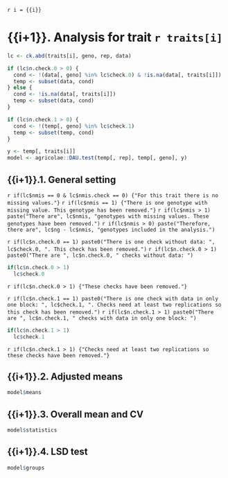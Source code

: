 `r i = {{i}}`

# {{i+1}}. Analysis for trait `r traits[i]`

```r
lc <- ck.abd(traits[i], geno, rep, data)

if (lc$n.check.0 > 0) {
  cond <- !(data[, geno] %in% lc$check.0) & !is.na(data[, traits[i]])
  temp <- subset(data, cond)
} else {
  cond <- !is.na(data[, traits[i]])
  temp <- subset(data, cond)
}

if (lc$n.check.1 > 0) {
  cond <- !(temp[, geno] %in% lc$check.1)
  temp <- subset(temp, cond)
}

y <- temp[, traits[i]]
model <- agricolae::DAU.test(temp[, rep], temp[, geno], y)
```

## {{i+1}}.1. General setting

`r if(lc$nmis == 0 & lc$nmis.check == 0) {"For this trait there is no missing values."}`
`r if(lc$nmis == 1) {"There is one genotype with missing value. This genotype has been removed."}`
`r if(lc$nmis > 1) paste("There are", lc$nmis, "genotypes with missing values. These genotypes have been removed.")`
`r if(lc$nmis > 0) paste("Therefore, there are", lc$ng - lc$nmis, "genotypes included in the analysis.")`

`r if(lc$n.check.0 == 1) paste0("There is one check without data: ", lc$check.0, ". This check has been removed.")`
`r if(lc$n.check.0 > 1) paste0("There are ", lc$n.check.0, " checks without data: ")`
```r
if(lc$n.check.0 > 1)
  lc$check.0
```
`r if(lc$n.check.0 > 1) {"These checks have been removed."}`

`r if(lc$n.check.1 == 1) paste0("There is one check with data in only one block: ", lc$check.1, ". Checks need at least two replications so this check has been removed.")`
`r if(lc$n.check.1 > 1) paste0("There are ", lc$n.check.1, " checks with data in only one block: ")`
```r
if(lc$n.check.1 > 1)
  lc$check.1
```
`r if(lc$n.check.1 > 1) {"Checks need at least two replications so these checks have been removed."}`

## {{i+1}}.2. Adjusted means

```r
model$means
```

## {{i+1}}.3. Overall mean and CV

```r
model$statistics
```

## {{i+1}}.4. LSD test

```r
model$groups
```
